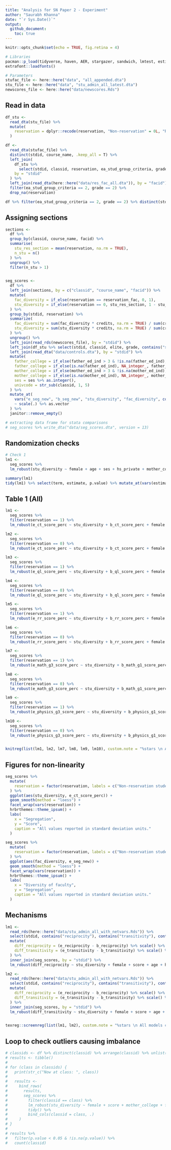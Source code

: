 ```yaml
---
title: "Analysis for SN Paper 2 - Experiment"
author: "Saurabh Khanna"
date: "`r Sys.Date()`"
output: 
  github_document:
    toc: true
---
```


```r
knitr::opts_chunk$set(echo = TRUE, fig.retina = 4)
```

```r
# Libraries
pacman::p_load(tidyverse, haven, AER, stargazer, sandwich, lmtest, estimatr, extrafont, texreg)
extrafont::loadfonts()

# Parameters
stufac_file <- here::here("data", "all_appended.dta")
stu_file <- here::here("data", "stu_admin_all_latest.dta")
newscores_file <- here::here("data/newscores.Rds")
```


## Read in data

```r
df_stu <- 
  read_dta(stu_file) %>%
  mutate(
    reservation = dplyr::recode(reservation, "Non-reservation" = 0L, "Reservation" = 1L, .default = NA_integer_)
  )

df <- 
  read_dta(stufac_file) %>%
  distinct(stdid, course_name, .keep_all = T) %>% 
  left_join(
    df_stu %>% 
      select(stdid, classid, reservation, ea_stud_group_criteria, grade),
    by = "stdid"
  ) %>% 
  left_join(read_dta(here::here("data/res_fac_all.dta")), by = "facid") %>% 
  filter(ea_stud_group_criteria == 2, grade == 2) %>% 
  drop_na(reservation)

df %>% filter(ea_stud_group_criteria == 2, grade == 2) %>% distinct(stdid)
```


## Assigning sections

```r
sections <-
  df %>%
  group_by(classid, course_name, facid) %>% 
  summarise(
    stu_res_section = mean(reservation, na.rm = TRUE),
    n_stu = n()
  ) %>%
  ungroup() %>% 
  filter(n_stu > 1)


seg_scores <-
  df %>% 
  left_join(sections, by = c("classid", "course_name", "facid")) %>% 
  mutate(
    fac_diversity = if_else(reservation == reservation_fac, 0, 1),
    stu_diversity = if_else(reservation == 0, stu_res_section, 1 - stu_res_section)
  ) %>%
  group_by(stdid, reservation) %>% 
  summarize(
    fac_diversity = sum(fac_diversity * credits, na.rm = TRUE) / sum(credits, na.rm = TRUE),
    stu_diversity = sum(stu_diversity * credits, na.rm = TRUE) / sum(credits, na.rm = TRUE)
  ) %>%
  ungroup() %>% 
  left_join(read_rds(newscores_file), by = "stdid") %>%
  left_join(df_stu %>% select(stdid, classid, elite, grade, contains("score_perc")), by = "stdid") %>% 
  left_join(read_dta("data/controls.dta"), by = "stdid") %>% 
  mutate(
    father_college = if_else(father_ed_ind > 3 & !is.na(father_ed_ind), 1L, 0L),
    father_college = if_else(is.na(father_ed_ind), NA_integer_, father_college),
    mother_college = if_else(mother_ed_ind > 3 & !is.na(mother_ed_ind), 1L, 0L),
    mother_college = if_else(is.na(mother_ed_ind), NA_integer_, mother_college),
    ses = ses %>% as.integer(),
    univcode = str_sub(classid, 1, 5)
  ) %>% 
  mutate_at(
    vars("e_seg_new", "b_seg_new", "stu_diversity", "fac_diversity", contains("score_perc")),
    ~ scale(.) %>% as.vector
  ) %>% 
  janitor::remove_empty()
```


```r
# extracting data frame for stata comparisons
# seg_scores %>% write_dta("data/seg_scores.dta", version = 13)
```


## Randomization checks

```r
# Check 1
lm1 <-
  seg_scores %>% 
  lm_robust(stu_diversity ~ female + age + ses + hs_private + mother_college + father_college, data = ., fixed_effects = ~ classid, clusters = classid, se_type = "stata")

summary(lm1)
tidy(lm1) %>% select(term, estimate, p.value) %>% mutate_at(vars(estimate, p.value), ~ round(., digits = 2))
```



## Table 1 (All)

```r
lm1 <-
  seg_scores %>%
  filter(reservation == 1) %>% 
  lm_robust(e_ct_score_perc ~ stu_diversity + b_ct_score_perc + female + age + ses + hs_private + mother_college + father_college, data = ., fixed_effects = ~ classid, clusters = classid, se_type = "stata")

lm2 <-
  seg_scores %>%
  filter(reservation == 0) %>% 
  lm_robust(e_ct_score_perc ~ stu_diversity + b_ct_score_perc + female + age + ses + hs_private + mother_college + father_college, data = ., fixed_effects = ~ classid, clusters = classid, se_type = "stata")

lm3 <-
  seg_scores %>%
  filter(reservation == 1) %>% 
  lm_robust(e_ql_score_perc ~ stu_diversity + b_ql_score_perc + female + age + ses + hs_private + mother_college + father_college, data = ., fixed_effects = ~ classid, clusters = classid, se_type = "stata")

lm4 <-
  seg_scores %>%
  filter(reservation == 0) %>% 
  lm_robust(e_ql_score_perc ~ stu_diversity + b_ql_score_perc + female + age + ses + hs_private + mother_college + father_college, data = ., fixed_effects = ~ classid, clusters = classid, se_type = "stata")

lm5 <-
  seg_scores %>%
  filter(reservation == 1) %>% 
  lm_robust(e_rr_score_perc ~ stu_diversity + b_rr_score_perc + female + age + ses + hs_private + mother_college + father_college, data = ., fixed_effects = ~ classid, clusters = classid, se_type = "stata")

lm6 <-
  seg_scores %>%
  filter(reservation == 0) %>% 
  lm_robust(e_rr_score_perc ~ stu_diversity + b_rr_score_perc + female + age + ses + hs_private + mother_college + father_college, data = ., fixed_effects = ~ classid, clusters = classid, se_type = "stata")

lm7 <-
  seg_scores %>%
  filter(reservation == 1) %>% 
  lm_robust(e_math_g3_score_perc ~ stu_diversity + b_math_g1_score_perc + female + age + ses + hs_private + mother_college + father_college, data = ., fixed_effects = ~ classid, clusters = classid, se_type = "stata")

lm8 <-
  seg_scores %>%
  filter(reservation == 0) %>% 
  lm_robust(e_math_g3_score_perc ~ stu_diversity + b_math_g1_score_perc + female + age + ses + hs_private + mother_college + father_college, data = ., fixed_effects = ~ classid, clusters = classid, se_type = "stata")

lm9 <-
  seg_scores %>%
  filter(reservation == 1) %>% 
  lm_robust(e_physics_g3_score_perc ~ stu_diversity + b_physics_g1_score_perc + female + age + ses + hs_private + mother_college + father_college, data = ., fixed_effects = ~ classid, clusters = classid, se_type = "stata")

lm10 <-
  seg_scores %>%
  filter(reservation == 0) %>% 
  lm_robust(e_physics_g3_score_perc ~ stu_diversity + b_physics_g1_score_perc + female + age + ses + hs_private + mother_college + father_college, data = ., fixed_effects = ~ classid, clusters = classid, se_type = "stata")


knitreg(list(lm1, lm2, lm7, lm8, lm9, lm10), custom.note = "%stars \n All models control for department fixed effects. \n Standard errors clustered at department level.", stars = c(0.01, 0.05, 0.1), include.ci = FALSE, custom.model.names = c("CT-Res", "CT-NRes", "CT-Res", "CT-NRes", "CT-Res", "CT-NRes", "Math-Res", "Math-NRes", "Physics-Res", "Physics-NRes"))
```

## Figures for non-linearity

```r
seg_scores %>% 
  mutate(
    reservation = factor(reservation, labels = c("Non-reservation students", "Reservation students"))
  ) %>%
  ggplot(aes(stu_diversity, e_ct_score_perc)) +
  geom_smooth(method = "loess") +
  facet_wrap(vars(reservation)) +
  hrbrthemes::theme_ipsum() +
  labs(
    x = "Segregation",
    y = "Score",
    caption = "All values reported in standard deviation units."
  )

seg_scores %>% 
  mutate(
    reservation = factor(reservation, labels = c("Non-reservation students", "Reservation students"))
  ) %>%
  ggplot(aes(fac_diversity, e_seg_new)) +
  geom_smooth(method = "loess") +
  facet_wrap(vars(reservation)) +
  hrbrthemes::theme_ipsum() +
  labs(
    x = "Diversity of faculty",
    y = "Segregation",
    caption = "All values reported in standard deviation units."
  )
```



## Mechanisms

```r
lm1 <-
  read_rds(here::here("data/stu_admin_all_with_netvars.Rds")) %>% 
  select(stdid, contains("reciprocity"), contains("transitivity"), contains("homophily")) %>% 
  mutate(
    diff_reciprocity = (e_reciprocity - b_reciprocity) %>% scale() %>% as.vector(),
    diff_transitivity = (e_transitivity - b_transitivity) %>% scale() %>% as.vector()
  ) %>%
  inner_join(seg_scores, by = "stdid") %>% 
  lm_robust(diff_reciprocity ~ stu_diversity + female + score + age + hs_private + ses + father_college + b_seg_new, data = ., clusters = classid, se_type = "stata")

lm2 <-
  read_rds(here::here("data/stu_admin_all_with_netvars.Rds")) %>% 
  select(stdid, contains("reciprocity"), contains("transitivity"), contains("homophily")) %>% 
  mutate(
    diff_reciprocity = (e_reciprocity - b_reciprocity) %>% scale() %>% as.vector(),
    diff_transitivity = (e_transitivity - b_transitivity) %>% scale() %>% as.vector()
  ) %>%
  inner_join(seg_scores, by = "stdid") %>% 
  lm_robust(diff_transitivity ~ stu_diversity + female + score + age + hs_private + ses + father_college + b_seg_new, data = ., clusters = classid, se_type = "stata")


texreg::screenreg(list(lm1, lm2), custom.note = "%stars \n All models control for department-year fixed effects.", omit.coef = "(female)|(score)|(ther)|(area)|(ses)|(hstype)|(age)|(official)|(school)|(seg)", stars = c(0.01, 0.05, 0.1), include.ci = FALSE)

```



## Loop to check outliers causing imbalance

```r
# classids <- df %>% distinct(classid) %>% arrange(classid) %>% unlist()
# results <- tibble()
# 
# for (class in classids) {
#   print(str_c("Now at class: ", class))
#   
#   results <-
#     bind_rows(
#       results,
#       seg_scores %>% 
#         filter(classid == class) %>% 
#         lm_robust(stu_diversity ~ female + score + mother_college + father_college + school_years_english, data = ., fixed_effects = ~ classid_new) %>%
#         tidy() %>% 
#         bind_cols(classid = class, .)
#     )
# }
# 
# results %>%
#   filter(p.value < 0.05 & !is.na(p.value)) %>% 
#   count(classid)
```

